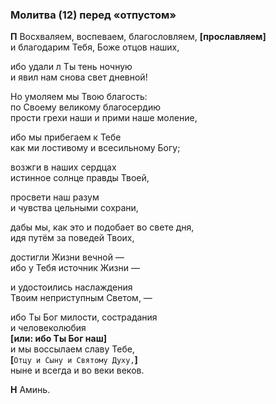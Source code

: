 <span id="molitva12" />

### Молитва (12) перед «отпустом»

**П** Восхваляем, воспеваем, благословляем, **[**прославляем**]**  
и благодарим Тебя, Боже отцов наших,

ибо удали л Ты тень ночную  
и явил нам снова свет дневной!

Но умоляем мы Твою благость:  
по Своему великому благосердию  
прости грехи наши и прими наше моление,

ибо мы прибегаем к Тебе  
как ми лостивому и всесильному Богу;

возжги в наших сердцах  
истинное солнце правды Твоей,

просвети наш разум  
и чувства цельными сохрани,

дабы мы, как это и подобает во свете дня,  
идя путём за поведей Твоих,

достигли Жизни вечной —  
ибо у Тебя источник Жизни —

и удостоились наслаждения  
Твоим неприступным Светом, —

ибо Ты Бог милости, сострадания  
и человеколюбия  
**[**или: ибо Ты Бог наш**]**  
и мы воссылаем славу Тебе,  
**[**`Отцу и Сыну и Святому Духу,`**]**  
ныне и всегда и во веки веков.

**Н** Аминь.
